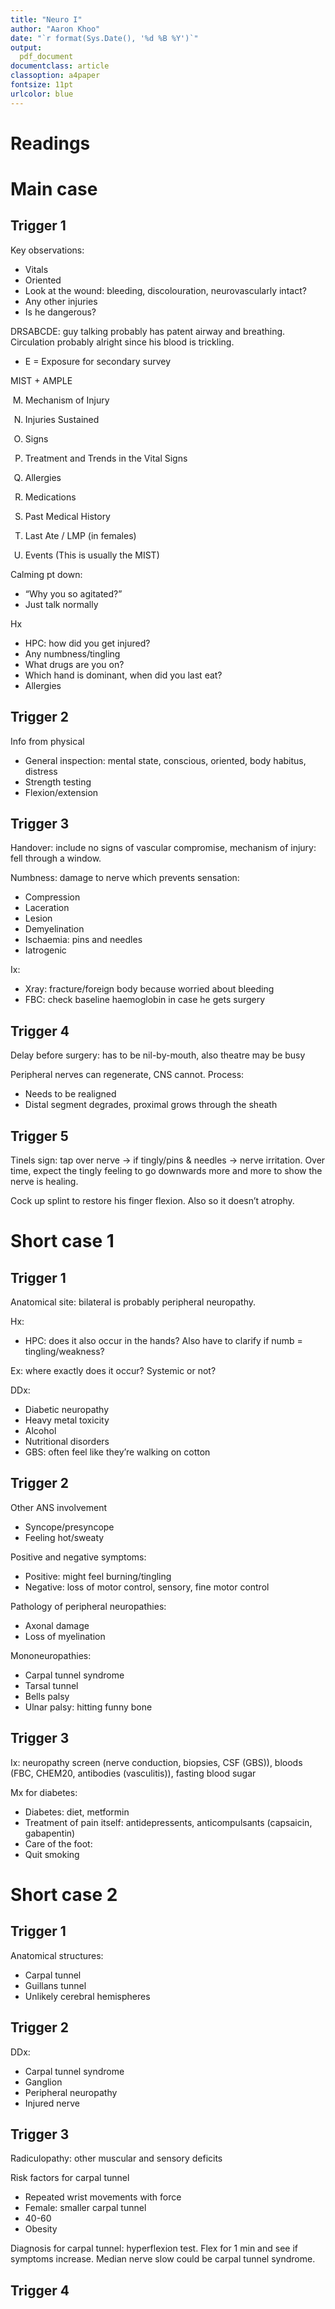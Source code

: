```yaml
---
title: "Neuro I"
author: "Aaron Khoo"
date: "`r format(Sys.Date(), '%d %B %Y')`"
output:
  pdf_document
documentclass: article
classoption: a4paper
fontsize: 11pt
urlcolor: blue
---
```


# Readings

# Main case

## Trigger 1

Key observations:

-  Vitals
-  Oriented
-  Look at the wound: bleeding, discolouration, neurovascularly intact?
-  Any other injuries
-  Is he dangerous?

DRSABCDE: guy talking probably has patent airway and breathing. Circulation probably alright since his blood is trickling. 

-  E = Exposure for secondary survey

MIST + AMPLE

M.  Mechanism of Injury
I.  Injuries Sustained
S.  Signs
T.  Treatment and Trends in the Vital Signs

A.  Allergies
M.  Medications
P.  Past Medical History
L.  Last Ate / LMP (in females)
E.  Events (This is usually the MIST)

Calming pt down:

-  "Why you so agitated?"
-  Just talk normally

Hx

-  HPC: how did you get injured?
-  Any numbness/tingling
-  What drugs are you on?
-  Which hand is dominant, when did you last eat?
-  Allergies

## Trigger 2

Info from physical

-  General inspection: mental state, conscious, oriented, body habitus, distress
-  Strength testing
-  Flexion/extension

## Trigger 3

Handover: include no signs of vascular compromise, mechanism of injury: fell through a window.

Numbness: damage to nerve which prevents sensation:

-  Compression
-  Laceration
-  Lesion
-  Demyelination
-  Ischaemia: pins and needles
-  Iatrogenic

Ix:

-  Xray: fracture/foreign body because worried about bleeding
-  FBC: check baseline haemoglobin in case he gets surgery

## Trigger 4

Delay before surgery: has to be nil-by-mouth, also theatre may be busy

Peripheral nerves can regenerate, CNS cannot. Process: 

-  Needs to be realigned
-  Distal segment degrades, proximal grows through the sheath

## Trigger 5

Tinels sign: tap over nerve $\rightarrow$ if tingly/pins & needles $\rightarrow$ nerve irritation. Over time, expect the tingly feeling to go downwards more and more to show the nerve is healing. 

Cock up splint to restore his finger flexion. Also so it doesn't atrophy. 

# Short case 1

## Trigger 1

Anatomical site: bilateral is probably peripheral neuropathy. 

Hx:

-  HPC: does it also occur in the hands? Also have to clarify if numb = tingling/weakness?

Ex: where exactly does it occur? Systemic or not?

DDx:

-  Diabetic neuropathy
-  Heavy metal toxicity
-  Alcohol
-  Nutritional disorders
-  GBS: often feel like they're walking on cotton

## Trigger 2

Other ANS involvement

-  Syncope/presyncope
-  Feeling hot/sweaty

Positive and negative symptoms:

-  Positive: might feel burning/tingling
-  Negative: loss of motor control, sensory, fine motor control

Pathology of peripheral neuropathies:

-  Axonal damage
-  Loss of myelination

Mononeuropathies:

-  Carpal tunnel syndrome
-  Tarsal tunnel
-  Bells palsy
-  Ulnar palsy: hitting funny bone

## Trigger 3

Ix: neuropathy screen (nerve conduction, biopsies, CSF (GBS)), bloods (FBC, CHEM20, antibodies (vasculitis)), fasting blood sugar

Mx for diabetes:

-  Diabetes: diet, metformin
-  Treatment of pain itself: antidepressents, anticompulsants (capsaicin, gabapentin)
-  Care of the foot:
-  Quit smoking

# Short case 2

## Trigger 1

Anatomical structures:

-  Carpal tunnel
-  Guillans tunnel
-  Unlikely cerebral hemispheres

## Trigger 2

DDx:

-  Carpal tunnel syndrome
-  Ganglion
-  Peripheral neuropathy
-  Injured nerve

## Trigger 3

Radiculopathy: other muscular and sensory deficits

Risk factors for carpal tunnel

-  Repeated wrist movements with force
-  Female: smaller carpal tunnel
-  40-60
-  Obesity

Diagnosis for carpal tunnel: hyperflexion test. Flex for 1 min and see if symptoms increase. Median nerve slow could be carpal tunnel syndrome. 

## Trigger 4



